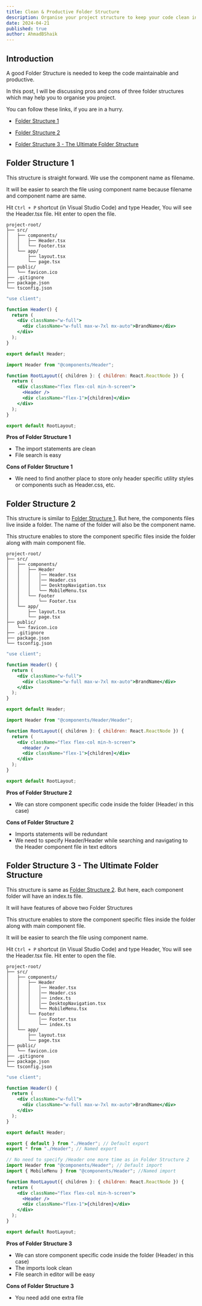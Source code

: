 ```yaml
---
title: Clean & Productive Folder Structure
description: Organise your project structure to keep your code clean in import statements and enable accessibility while searching files in Text Editor.
date: 2024-04-21
published: true
author: AhmadBShaik
---
```


## Introduction

A good Folder Structure is needed to keep the code maintainable and productive.

In this post, I will be discussing pros and cons of three folder structures which may help you to organise you project.

You can follow these links, if you are in a hurry.

- [Folder Structure 1](#folder-structure-1)

- [Folder Structure 2](#folder-structure-2)

- [Folder Structure 3 - The Ultimate Folder Structure](#folder-structure-3---the-ultimate-folder-structure)


## Folder Structure 1

This structure is straight forward. We use the component name as filename.

It will be easier to search the file using component name because filename and component name are same.

Hit `Ctrl + P` shortcut (in Visual Studio Code) and type Header, You will see the Header.tsx file. Hit enter to open the file.

```plaintext {4-5}
project-root/
├── src/
│   ├── components/
│   │   ├── Header.tsx
│   │   └── Footer.tsx
│   └── app/
│       ├── layout.tsx
│       └── page.tsx
├── public/
│   └── favicon.ico
├── .gitignore
├── package.json
└── tsconfig.json
```

```jsx showLineNumbers title="src/components/Header.tsx"
"use client";

function Header() {
  return (
    <div className="w-full">
      <div className="w-full max-w-7xl mx-auto">BrandName</div>
    </div>
  );
}

export default Header;
```

```jsx {1} showLineNumbers title="src/app/layout.tsx"
import Header from "@components/Header";

function RootLayout({ children }: { children: React.ReactNode }) {
  return (
    <div className="flex flex-col min-h-screen">
      <Header />
      <div className="flex-1">{children}</div>
    </div>
  );
}

export default RootLayout;
```

**Pros of Folder Structure 1**

- The import statements are clean
- File search is easy

**Cons of Folder Structure 1**

- We need to find another place to store only header specific utility styles or components such as Header.css, etc.

## Folder Structure 2



This structure is similar to [Folder Structure 1](#folder-structure-1). But here, the components files live inside a folder. The name of the folder will also be the component name.

This structure enables to store the component specific files inside the folder along with main component file.

```plaintext {4-8}
project-root/
├── src/
│   ├── components/
│   │   ├── Header
│   │   │   │── Header.tsx
│   │   │   │── Header.css
│   │   │   │── DesktopNavigation.tsx
│   │   │   └── MobileMenu.tsx
│   │   └── Footer
│   │       └── Footer.tsx
│   └── app/
│       ├── layout.tsx
│       └── page.tsx
├── public/
│   └── favicon.ico
├── .gitignore
├── package.json
└── tsconfig.json
```

```jsx showLineNumbers title="src/components/Header.tsx"
"use client";

function Header() {
  return (
    <div className="w-full">
      <div className="w-full max-w-7xl mx-auto">BrandName</div>
    </div>
  );
}

export default Header;
```

```jsx {1} showLineNumbers title="src/app/layout.tsx"
import Header from "@components/Header/Header";

function RootLayout({ children }: { children: React.ReactNode }) {
  return (
    <div className="flex flex-col min-h-screen">
      <Header />
      <div className="flex-1">{children}</div>
    </div>
  );
}

export default RootLayout;
```

**Pros of Folder Structure 2**

- We can store component specific code inside the folder (Header/ in this case)

**Cons of Folder Structure 2**

- Imports statements will be redundant
- We need to specify Header/Header while searching and navigating to the Header component file in text editors

## Folder Structure 3 - The Ultimate Folder Structure

This structure is same as [Folder Structure 2](#folder-structure-2). But here, each component folder will have an index.ts file.

It will have features of above two Folder Structures

This structure enables to store the component specific files inside the folder along with main component file.

It will be easier to search the file using component name.

Hit `Ctrl + P` shortcut (in Visual Studio Code) and type Header, You will see the Header.tsx file. Hit enter to open the file.

```plaintext {7,12}
project-root/
├── src/
│   ├── components/
│   │   ├── Header
│   │   │   │── Header.tsx
│   │   │   │── Header.css
│   │   │   │── index.ts
│   │   │   │── DesktopNavigation.tsx
│   │   │   └── MobileMenu.tsx
│   │   └── Footer
│   │       │── Footer.tsx
│   │       └── index.ts
│   └── app/
│       ├── layout.tsx
│       └── page.tsx
├── public/
│   └── favicon.ico
├── .gitignore
├── package.json
└── tsconfig.json
```

```jsx showLineNumbers title="Header.tsx"
"use client";

function Header() {
  return (
    <div className="w-full">
      <div className="w-full max-w-7xl mx-auto">BrandName</div>
    </div>
  );
}

export default Header;
```

```jsx {1,2} showLineNumbers title="src/components/Header/index.tsx"
export { default } from "./Header"; // Default export
export * from "./Header"; // Named export
```

```jsx {1} showLineNumbers title="src/layout.tsx"
// No need to specify /Header one more time as in Folder Structure 2
import Header from "@components/Header"; // Default import
import { MobileMenu } from "@components/Header"; //Named import

function RootLayout({ children }: { children: React.ReactNode }) {
  return (
    <div className="flex flex-col min-h-screen">
      <Header />
      <div className="flex-1">{children}</div>
    </div>
  );
}

export default RootLayout;
```

**Pros of Folder Structure 3**

- We can store component specific code inside the folder (Header/ in this case)
- The imports look clean
- File search in editor will be easy

**Cons of Folder Structure 3**

- You need add one extra file
